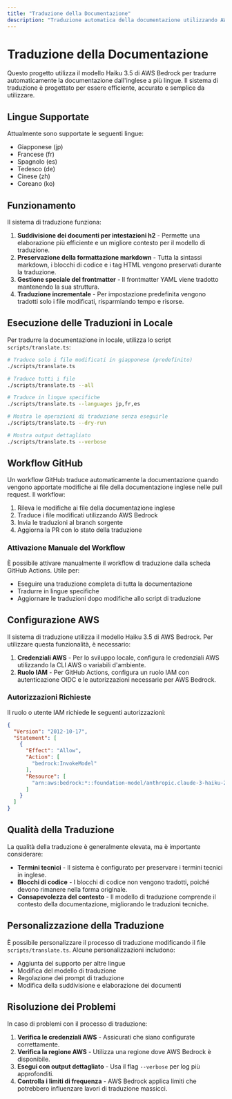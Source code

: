 ```yaml
---
title: "Traduzione della Documentazione"
description: "Traduzione automatica della documentazione utilizzando AWS Bedrock"
---
```




# Traduzione della Documentazione

Questo progetto utilizza il modello Haiku 3.5 di AWS Bedrock per tradurre automaticamente la documentazione dall'inglese a più lingue. Il sistema di traduzione è progettato per essere efficiente, accurato e semplice da utilizzare.

## Lingue Supportate

Attualmente sono supportate le seguenti lingue:

- Giapponese (jp)
- Francese (fr)
- Spagnolo (es)
- Tedesco (de)
- Cinese (zh)
- Coreano (ko)

## Funzionamento

Il sistema di traduzione funziona:

1. **Suddivisione dei documenti per intestazioni h2** - Permette una elaborazione più efficiente e un migliore contesto per il modello di traduzione.
2. **Preservazione della formattazione markdown** - Tutta la sintassi markdown, i blocchi di codice e i tag HTML vengono preservati durante la traduzione.
3. **Gestione speciale del frontmatter** - Il frontmatter YAML viene tradotto mantenendo la sua struttura.
4. **Traduzione incrementale** - Per impostazione predefinita vengono tradotti solo i file modificati, risparmiando tempo e risorse.

## Esecuzione delle Traduzioni in Locale

Per tradurre la documentazione in locale, utilizza lo script `scripts/translate.ts`:

```bash
# Traduce solo i file modificati in giapponese (predefinito)
./scripts/translate.ts

# Traduce tutti i file
./scripts/translate.ts --all

# Traduce in lingue specifiche
./scripts/translate.ts --languages jp,fr,es

# Mostra le operazioni di traduzione senza eseguirle
./scripts/translate.ts --dry-run

# Mostra output dettagliato
./scripts/translate.ts --verbose
```

## Workflow GitHub

Un workflow GitHub traduce automaticamente la documentazione quando vengono apportate modifiche ai file della documentazione inglese nelle pull request. Il workflow:

1. Rileva le modifiche ai file della documentazione inglese
2. Traduce i file modificati utilizzando AWS Bedrock
3. Invia le traduzioni al branch sorgente
4. Aggiorna la PR con lo stato della traduzione

### Attivazione Manuale del Workflow

È possibile attivare manualmente il workflow di traduzione dalla scheda GitHub Actions. Utile per:

- Eseguire una traduzione completa di tutta la documentazione
- Tradurre in lingue specifiche
- Aggiornare le traduzioni dopo modifiche allo script di traduzione

## Configurazione AWS

Il sistema di traduzione utilizza il modello Haiku 3.5 di AWS Bedrock. Per utilizzare questa funzionalità, è necessario:

1. **Credenziali AWS** - Per lo sviluppo locale, configura le credenziali AWS utilizzando la CLI AWS o variabili d'ambiente.
2. **Ruolo IAM** - Per GitHub Actions, configura un ruolo IAM con autenticazione OIDC e le autorizzazioni necessarie per AWS Bedrock.

### Autorizzazioni Richieste

Il ruolo o utente IAM richiede le seguenti autorizzazioni:

```json
{
  "Version": "2012-10-17",
  "Statement": [
    {
      "Effect": "Allow",
      "Action": [
        "bedrock:InvokeModel"
      ],
      "Resource": [
        "arn:aws:bedrock:*::foundation-model/anthropic.claude-3-haiku-20240307-v1:0"
      ]
    }
  ]
}
```

## Qualità della Traduzione

La qualità della traduzione è generalmente elevata, ma è importante considerare:

- **Termini tecnici** - Il sistema è configurato per preservare i termini tecnici in inglese.
- **Blocchi di codice** - I blocchi di codice non vengono tradotti, poiché devono rimanere nella forma originale.
- **Consapevolezza del contesto** - Il modello di traduzione comprende il contesto della documentazione, migliorando le traduzioni tecniche.

## Personalizzazione della Traduzione

È possibile personalizzare il processo di traduzione modificando il file `scripts/translate.ts`. Alcune personalizzazioni includono:

- Aggiunta del supporto per altre lingue
- Modifica del modello di traduzione
- Regolazione dei prompt di traduzione
- Modifica della suddivisione e elaborazione dei documenti

## Risoluzione dei Problemi

In caso di problemi con il processo di traduzione:

1. **Verifica le credenziali AWS** - Assicurati che siano configurate correttamente.
2. **Verifica la regione AWS** - Utilizza una regione dove AWS Bedrock è disponibile.
3. **Esegui con output dettagliato** - Usa il flag `--verbose` per log più approfonditi.
4. **Controlla i limiti di frequenza** - AWS Bedrock applica limiti che potrebbero influenzare lavori di traduzione massicci.